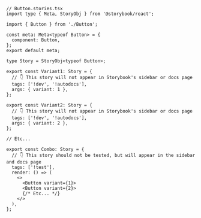 ```tsx
// Button.stories.tsx
import type { Meta, StoryObj } from '@storybook/react';

import { Button } from './Button';

const meta: Meta<typeof Button> = {
  component: Button,
};
export default meta;

type Story = StoryObj<typeof Button>;

export const Variant1: Story = {
  // 👇 This story will not appear in Storybook's sidebar or docs page
  tags: ['!dev', '!autodocs'],
  args: { variant: 1 },
};

export const Variant2: Story = {
  // 👇 This story will not appear in Storybook's sidebar or docs page
  tags: ['!dev', '!autodocs'],
  args: { variant: 2 },
};

// Etc...

export const Combo: Story = {
  // 👇 This story should not be tested, but will appear in the sidebar and docs page
  tags: ['!test'],
  render: () => (
    <>
      <Button variant={1}>
      <Button variant={2}>
      {/* Etc... */}
    </>
  ),
};
```

